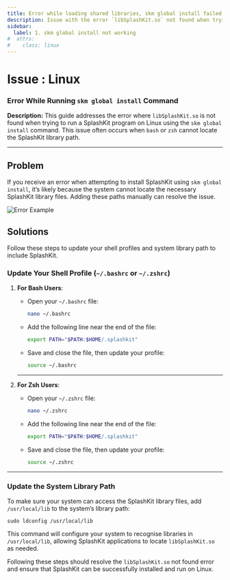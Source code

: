 ```yaml
---
title: Error while loading shared libraries, skm global install failed
description: Issue with the error `libSplashKit.so` not found when trying to run a SplashKit program on Linux, and how to fix it.
sidebar:
  label: 1. skm global install not working
#  attrs:
#    class: linux
---
```



<h1> Issue : Linux </h1>

### Error While Running `skm global install` Command

**Description:** This guide addresses the error where `libSplashKit.so` is not found when trying to run a SplashKit program on Linux using the `skm global install` command. This issue often occurs when `bash` or `zsh` cannot locate the SplashKit library path.

---

## Problem

If you receive an error when attempting to install SplashKit using `skm global install`, it’s likely because the system cannot locate the necessary SplashKit library files. Adding these paths manually can resolve the issue.

![Error Example](/images/installation/linux/skm-global-linux-fail.png)

## Solutions

Follow these steps to update your shell profiles and system library path to include SplashKit.

### Update Your Shell Profile (`~/.bashrc` or `~/.zshrc`)

<Steps>

1. **For Bash Users**:
   - Open your `~/.bashrc` file:

     ```bash
     nano ~/.bashrc
     ```

   - Add the following line near the end of the file:

     ```bash
     export PATH="$PATH:$HOME/.splashkit"
     ```

   - Save and close the file, then update your profile:

     ```bash
     source ~/.bashrc
     ```

    ---

2. **For Zsh Users**:
   - Open your `~/.zshrc` file:

     ```bash
     nano ~/.zshrc
     ```

   - Add the following line near the end of the file:

     ```bash
     export PATH="$PATH:$HOME/.splashkit"
     ```

   - Save and close the file, then update your profile:

     ```bash
     source ~/.zshrc
     ```

</Steps>

---

### Update the System Library Path

To make sure your system can access the SplashKit library files, add `/usr/local/lib` to the system’s library path:

```shell
sudo ldconfig /usr/local/lib
```

This command will configure your system to recognise libraries in `/usr/local/lib`, allowing SplashKit applications to locate `libSplashKit.so` as needed.

Following these steps should resolve the `libSplashKit.so` not found error and ensure that SplashKit can be successfully installed and run on Linux.
